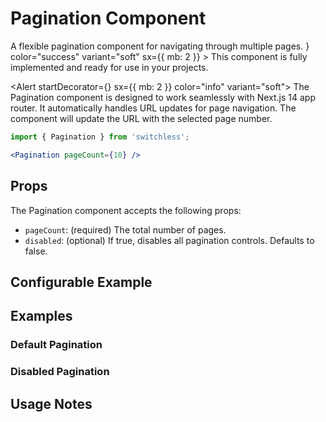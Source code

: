 




<Meta of={PaginationStories} />

# Pagination Component

<Subtitle>
  A flexible pagination component for navigating through multiple pages.
</Subtitle>
<Alert startDecorator={<CheckCircleIcon />} color="success" variant="soft" 
sx={{ mb: 2 }} >
  This component is fully implemented and ready for use in your projects.
</Alert>

<Alert startDecorator={<InfoIcon />} sx={{ mb: 2 }} color="info" variant="soft">
  The Pagination component is designed to work seamlessly with Next.js 14 app router. It automatically handles URL updates for page navigation.
  The component will update the URL with the selected page number.
</Alert>



```jsx
import { Pagination } from 'switchless';

<Pagination pageCount={10} />
```

## Props

The Pagination component accepts the following props:

- `pageCount`: (required) The total number of pages.
- `disabled`: (optional) If true, disables all pagination controls. Defaults to false.


## Configurable Example

<Primary />

<Controls />

## Examples

### Default Pagination

<Canvas of={PaginationStories.Default} />

### Disabled Pagination

<Canvas of={PaginationStories.Disabled} />



## Usage Notes




```jsx
const MyPage = () => {
  return (
    <div>
      <h1>My Paginated Content</h1>
      {/* Your content here */}
      <Pagination pageCount={totalPages} />
    </div>
  );
};
```

